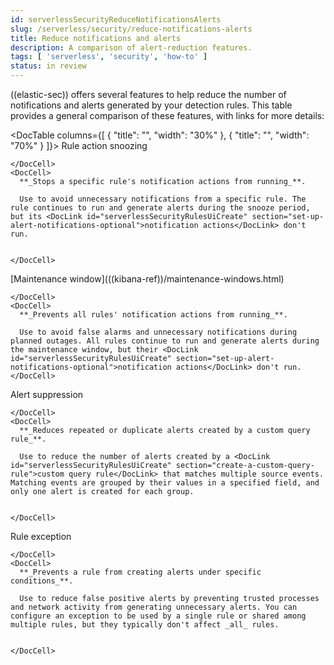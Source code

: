 ```yaml
---
id: serverlessSecurityReduceNotificationsAlerts
slug: /serverless/security/reduce-notifications-alerts
title: Reduce notifications and alerts
description: A comparison of alert-reduction features.
tags: [ 'serverless', 'security', 'how-to' ]
status: in review
---
```


<DocBadge template="technical preview" />
<div id="reduce-notifications-alerts"></div>

((elastic-sec)) offers several features to help reduce the number of notifications and alerts generated by your detection rules. This table provides a general comparison of these features, with links for more details:

<DocTable columns={[
  {
    "title": "",
    "width": "30%"
  },
  {
    "title": "",
    "width": "70%"
  }
]}>
  <DocRow>
    <DocCell>
      <DocLink id="serverlessSecurityRulesUiManagement" section="snooze-rule-actions">Rule action snoozing</DocLink>
      
    </DocCell>
    <DocCell>
      **_Stops a specific rule's notification actions from running_**. 
      
      Use to avoid unnecessary notifications from a specific rule. The rule continues to run and generate alerts during the snooze period, but its <DocLink id="serverlessSecurityRulesUiCreate" section="set-up-alert-notifications-optional">notification actions</DocLink> don't run.
      
      
    </DocCell>
  </DocRow>
  <DocRow>
    <DocCell>
      [Maintenance window](((kibana-ref))/maintenance-windows.html)
      
    </DocCell>
    <DocCell>
      **_Prevents all rules' notification actions from running_**. 
      
      Use to avoid false alarms and unnecessary notifications during planned outages. All rules continue to run and generate alerts during the maintenance window, but their <DocLink id="serverlessSecurityRulesUiCreate" section="set-up-alert-notifications-optional">notification actions</DocLink> don't run.
    </DocCell>
  </DocRow>
  <DocRow>
    <DocCell>
      <DocLink id="serverlessSecurityAlertSuppression">Alert suppression</DocLink>
      
    </DocCell>
    <DocCell>
      **_Reduces repeated or duplicate alerts created by a custom query rule_**. 
      
      Use to reduce the number of alerts created by a <DocLink id="serverlessSecurityRulesUiCreate" section="create-a-custom-query-rule">custom query rule</DocLink> that matches multiple source events. Matching events are grouped by their values in a specified field, and only one alert is created for each group.
      
      
    </DocCell>
  </DocRow>
  <DocRow>
    <DocCell>
      <DocLink id="serverlessSecurityDetectionsUiExceptions">Rule exception</DocLink>
      
    </DocCell>
    <DocCell>
      **_Prevents a rule from creating alerts under specific conditions_**.
      
      Use to reduce false positive alerts by preventing trusted processes and network activity from generating unnecessary alerts. You can configure an exception to be used by a single rule or shared among multiple rules, but they typically don't affect _all_ rules.
      
      
    </DocCell>
  </DocRow>
</DocTable>
